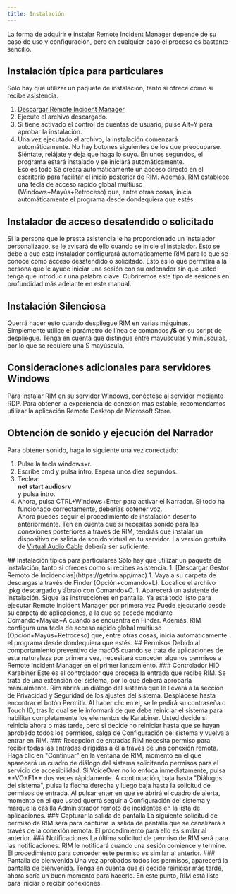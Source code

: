 ```yaml
---
title: Instalación
---
```



La forma de adquirir e instalar Remote Incident Manager depende de su caso de uso y configuración, pero en cualquier caso el proceso es bastante sencillo.
<Windows>
## Instalación típica para particulares
Sólo hay que utilizar un paquete de instalación, tanto si ofrece como si recibe asistencia.
1. [Descargar Remote Incident Manager](https://getrim.app/win)
1. Ejecute el archivo descargado.
1. Si tiene activado el control de cuentas de usuario, pulse Alt+Y para aprobar la instalación.
1. Una vez ejecutado el archivo, la instalación comenzará automáticamente. No hay botones siguientes de los que preocuparse. Siéntate, relájate y deja que haga lo suyo. En unos segundos, el programa estará instalado y se iniciará automáticamente.  
Eso es todo Se creará automáticamente un acceso directo en el escritorio para facilitar el inicio posterior de RIM. Además, RIM establece una tecla de acceso rápido global multiuso (Windows+Mayús+Retroceso) que, entre otras cosas, inicia automáticamente el programa desde dondequiera que estés.
## Instalador de acceso desatendido o solicitado
Si la persona que le presta asistencia le ha proporcionado un instalador personalizado, se le avisará de ello cuando se inicie el instalador. Esto se debe a que este instalador configurará automáticamente RIM para lo que se conoce como acceso desatendido o solicitado. Esto es lo que permitirá a la persona que le ayude iniciar una sesión con su ordenador sin que usted tenga que introducir una palabra clave. Cubriremos este tipo de sesiones en profundidad más adelante en este manual.
## Instalación Silenciosa
Querrá hacer esto cuando despliegue RIM en varias máquinas. Simplemente utilice el parámetro de línea de comandos **/S** en su script de despliegue. Tenga en cuenta que distingue entre mayúsculas y minúsculas, por lo que se requiere una S mayúscula.
## Consideraciones adicionales para servidores Windows
Para instalar RIM en su servidor Windows, conéctese al servidor mediante RDP. Para obtener la experiencia de conexión más estable, recomendamos utilizar la aplicación Remote Desktop de Microsoft Store.
## Obtención de sonido y ejecución del Narrador
Para obtener sonido, haga lo siguiente una vez conectado:
1. Pulse la tecla windows+r.
1. Escribe cmd y pulsa intro. Espera unos diez segundos.
1. Teclea:  
**net start audiosrv**  
y pulsa intro.
1. Ahora, pulsa CTRL+Windows+Enter para activar el Narrador. Si todo ha funcionado correctamente, deberías obtener voz.  
Ahora puedes seguir el procedimiento de instalación descrito anteriormente.
Ten en cuenta que si necesitas sonido para las conexiones posteriores a través de RIM, tendrás que instalar un dispositivo de salida de sonido virtual en tu servidor. La versión gratuita de [Virtual Audio Cable](http://virtualaudiocable.org/download/software/VACSetup.exe) debería ser suficiente.
</Windows>
<MacOS>
## Instalación típica para particulares
Sólo hay que utilizar un paquete de instalación, tanto si ofreces como si recibes asistencia.
1. [Descargar Gestor Remoto de Incidencias](https://getrim.app/mac)
1. Vaya a su carpeta de descargas a través de Finder (Opción+comando+L). Localice el archivo .pkg descargado y ábralo con Comando+O.
1. Aparecerá un asistente de instalación. Sigue las instrucciones en pantalla.  
Ya está todo listo para ejecutar Remote Incident Manager por primera vez Puede ejecutarlo desde su carpeta de aplicaciones, a la que se accede mediante Comando+Mayús+A cuando se encuentra en Finder. Además, RIM configura una tecla de acceso rápido global multiuso (Opción+Mayús+Retroceso) que, entre otras cosas, inicia automáticamente el programa desde dondequiera que estés.
## Permisos
Debido al comportamiento preventivo de macOS cuando se trata de aplicaciones de esta naturaleza por primera vez, necesitará conceder algunos permisos a Remote Incident Manager en el primer lanzamiento.
### Controlador HID Karabiner
Este es el controlador que procesa la entrada que recibe RIM. Se trata de una extensión del sistema, por lo que deberá aprobarla manualmente. Rim abrirá un diálogo del sistema que le llevará a la sección de Privacidad y Seguridad de los ajustes del sistema. Desplácese hasta encontrar el botón Permitir. Al hacer clic en él, se le pedirá su contraseña o Touch ID, tras lo cual se le informará de que debe reiniciar el sistema para habilitar completamente los elementos de Karabiner. Usted decide si reinicia ahora o más tarde, pero si decide no reiniciar hasta que se hayan aprobado todos los permisos, salga de Configuración del sistema y vuelva a entrar en RIM.
### Recepción de entradas
RIM necesita permiso para recibir todas las entradas dirigidas a él a través de una conexión remota.  
Haga clic en "Continuar" en la ventana de RIM, momento en el que aparecerá un cuadro de diálogo del sistema solicitando permisos para el servicio de accesibilidad. Si VoiceOver no lo enfoca inmediatamente, pulsa **VO+F1** dos veces rápidamente. A continuación, baja hasta "Diálogos del sistema", pulsa la flecha derecha y luego baja hasta la solicitud de permisos de entrada. Al pulsar enter en que se abrirá el cuadro de alerta, momento en el que usted querrá seguir a Configuración del sistema y marque la casilla Administrador remoto de incidentes en la lista de aplicaciones.
### Capturar la salida de pantalla
La siguiente solicitud de permiso de RIM será para capturar la salida de pantalla que se canalizará a través de la conexión remota. El procedimiento para ello es similar al anterior.
### Notificaciones
La última solicitud de permiso de RIM será para las notificaciones. RIM le notificará cuando una sesión comience y termine. El procedimiento para conceder este permiso es similar al anterior.
### Pantalla de bienvenida
Una vez aprobados todos los permisos, aparecerá la pantalla de bienvenida. Tenga en cuenta que si decide reiniciar más tarde, ahora sería un buen momento para hacerlo. En este punto, RIM está listo para iniciar o recibir conexiones.
</MacOS>
